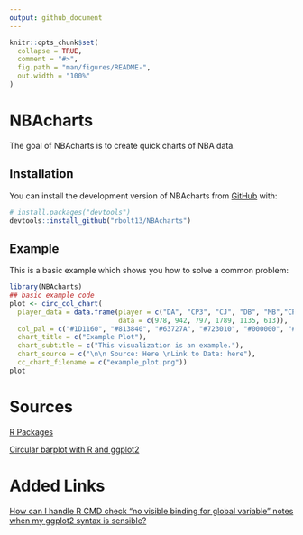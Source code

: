 ```yaml
---
output: github_document
---
```


<!-- README.md is generated from README.Rmd. Please edit that file -->

```r
knitr::opts_chunk$set(
  collapse = TRUE,
  comment = "#>",
  fig.path = "man/figures/README-",
  out.width = "100%"
)
```

# NBAcharts

<!-- badges: start -->
<!-- badges: end -->

The goal of NBAcharts is to create quick charts of NBA data. 

## Installation

You can install the development version of NBAcharts from [GitHub](https://github.com/) with:

``` r
# install.packages("devtools")
devtools::install_github("rbolt13/NBAcharts")
```

## Example

This is a basic example which shows you how to solve a common problem:

```r
library(NBAcharts)
## basic example code
plot <- circ_col_chart(
  player_data = data.frame(player = c("DA", "CP3", "CJ", "DB", "MB","CP"),
                           data = c(978, 942, 797, 1789, 1135, 613)),
  col_pal = c("#1D1160", "#813840", "#63727A", "#723010", "#000000", "#F9AD1B"),
  chart_title = c("Example Plot"),
  chart_subtitle = c("This visualization is an example."),
  chart_source = c("\n\n Source: Here \nLink to Data: here"),
  cc_chart_filename = c("example_plot.png"))
plot
```

# Sources 

[R Packages](https://r-pkgs.org/index.html)

[Circular barplot with R and ggplot2](https://r-graph-gallery.com/web-circular-barplot-with-R-and-ggplot2.html)

# Added Links

[How can I handle R CMD check "no visible binding for global variable" notes when my ggplot2 syntax is sensible?](https://stackoverflow.com/questions/9439256/how-can-i-handle-r-cmd-check-no-visible-binding-for-global-variable-notes-when)

